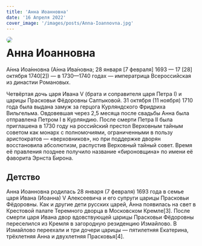 ```yaml
---
title: 'Анна Иоанновна'
date: '16 Апреля 2022'
cover_image: '/images/posts/Anna-Ioannovna.jpg'
---
```


<img style="float: left; border-radius: 1rem; margin-right: 1rem" src="/images/posts/Anna-Ioannovna.jpg">

# Анна Иоанновна

А́нна Иоа́нновна (А́нна Ива́новна; 28 января [7 февраля] 1693 — 17 [28] октября 1740[2]) — в 1730—1740 годах — императрица Всероссийская из династии Романовых.

Четвёртая дочь царя Ивана V (брата и соправителя царя Петра I) и царицы Прасковьи Фёдоровны Салтыковой. 31 октября (11 ноября) 1710 года была выдана замуж за герцога Курляндского Фридриха Вильгельма. Овдовевшая через 2,5 месяца после свадьбы Анна была отправлена Петром I в Курляндию. После смерти Петра II была приглашена в 1730 году на российский престол Верховным тайным советом как монарх с полномочиями, ограниченными в пользу аристократов — «верховников», но при поддержке дворян восстановила абсолютизм, распустив Верховный тайный совет. Время её правления позднее получило название «бироновщина» по имени её фаворита Эрнста Бирона.

## Детство

Анна Иоанновна родилась 28 января (7 февраля) 1693 года в семье царя Ивана (Иоанна) V Алексеевича и его супруги царицы Прасковьи Фёдоровны. Как и другие дети русских царей, Анна появилась на свет в Крестовой палате Теремного дворца в Московском Кремле[3]. После смерти царя Ивана двор вдовствующей царицы Прасковьи Фёдоровны переселился из Кремля в загородную резиденцию Измайлово. В Измайлово переехали и три дочери царицы — пятилетняя Екатерина, трёхлетняя Анна и двухлетняя Прасковья[4].
